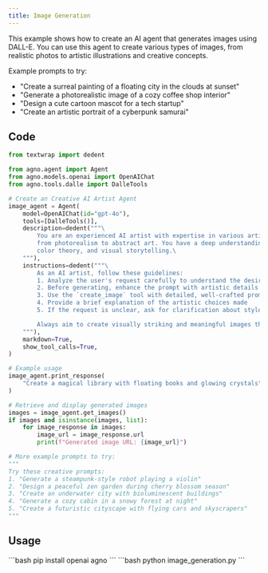 ```yaml
---
title: Image Generation
---
```


This example shows how to create an AI agent that generates images using DALL-E.
You can use this agent to create various types of images, from realistic photos to artistic
illustrations and creative concepts.

Example prompts to try:
- "Create a surreal painting of a floating city in the clouds at sunset"
- "Generate a photorealistic image of a cozy coffee shop interior"
- "Design a cute cartoon mascot for a tech startup"
- "Create an artistic portrait of a cyberpunk samurai"

## Code

```python image_generation.py
from textwrap import dedent

from agno.agent import Agent
from agno.models.openai import OpenAIChat
from agno.tools.dalle import DalleTools

# Create an Creative AI Artist Agent
image_agent = Agent(
    model=OpenAIChat(id="gpt-4o"),
    tools=[DalleTools()],
    description=dedent("""\
        You are an experienced AI artist with expertise in various artistic styles,
        from photorealism to abstract art. You have a deep understanding of composition,
        color theory, and visual storytelling.\
    """),
    instructions=dedent("""\
        As an AI artist, follow these guidelines:
        1. Analyze the user's request carefully to understand the desired style and mood
        2. Before generating, enhance the prompt with artistic details like lighting, perspective, and atmosphere
        3. Use the `create_image` tool with detailed, well-crafted prompts
        4. Provide a brief explanation of the artistic choices made
        5. If the request is unclear, ask for clarification about style preferences

        Always aim to create visually striking and meaningful images that capture the user's vision!\
    """),
    markdown=True,
    show_tool_calls=True,
)

# Example usage
image_agent.print_response(
    "Create a magical library with floating books and glowing crystals", stream=True
)

# Retrieve and display generated images
images = image_agent.get_images()
if images and isinstance(images, list):
    for image_response in images:
        image_url = image_response.url
        print(f"Generated image URL: {image_url}")

# More example prompts to try:
"""
Try these creative prompts:
1. "Generate a steampunk-style robot playing a violin"
2. "Design a peaceful zen garden during cherry blossom season"
3. "Create an underwater city with bioluminescent buildings"
4. "Generate a cozy cabin in a snowy forest at night"
5. "Create a futuristic cityscape with flying cars and skyscrapers"
"""
```

## Usage

<Steps>
  <Snippet file="create-venv-step.mdx" />

  <Step title="Install libraries">
    ```bash
    pip install openai agno
    ```
  </Step>

  <Step title="Run the agent">
    ```bash
    python image_generation.py
    ```
  </Step>

</Steps>